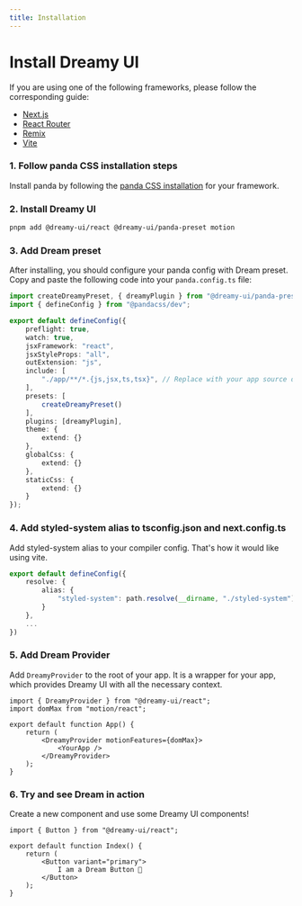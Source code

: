 ```yaml
---
title: Installation
---
```


# Install Dreamy UI

If you are using one of the following frameworks, please follow the corresponding guide:

- [Next.js](/docs/frameworks/next.js)
- [React Router](/docs/frameworks/react-router)
- [Remix](/docs/frameworks/remix)
- [Vite](/docs/frameworks/vite)

### 1. Follow panda CSS installation steps

Install panda by following the [panda CSS installation](https://panda-css.com/docs/overview/getting-started#installation) for your framework.

### 2. Install Dreamy UI

```bash
pnpm add @dreamy-ui/react @dreamy-ui/panda-preset motion
```

### 3. Add Dream preset

After installing, you should configure your panda config with Dream preset. Copy and paste the following code into your `panda.config.ts` file:

```ts {1, 10-16}
import createDreamyPreset, { dreamyPlugin } from "@dreamy-ui/panda-preset";
import { defineConfig } from "@pandacss/dev";

export default defineConfig({
	preflight: true,
    watch: true,
    jsxFramework: "react",
    jsxStyleProps: "all",
    outExtension: "js",
	include: [
		"./app/**/*.{js,jsx,ts,tsx}", // Replace with your app source directory
	],
	presets: [
        createDreamyPreset()
    ],
    plugins: [dreamyPlugin],
	theme: {
		extend: {}
	},
	globalCss: {
		extend: {}
	},
	staticCss: {
		extend: {}
	}
});
```

### 4. Add styled-system alias to tsconfig.json and next.config.ts

Add styled-system alias to your compiler config. That's how it would like using vite.

```ts {2-6}
export default defineConfig({
	resolve: {
		alias: {
			"styled-system": path.resolve(__dirname, "./styled-system")
		}
	},
	...
})
```


### 5. Add Dream Provider

Add `DreamyProvider` to the root of your app. It is a wrapper for your app, which provides Dreamy UI with all the necessary context.

```tsx
import { DreamyProvider } from "@dreamy-ui/react";
import domMax from "motion/react";

export default function App() {
	return (
		<DreamyProvider motionFeatures={domMax}>
			<YourApp />
		</DreamyProvider>
	);
}
```

### 6. Try and see Dream in action

Create a new component and use some Dreamy UI components!

```tsx
import { Button } from "@dreamy-ui/react";

export default function Index() {
	return (
		<Button variant="primary">
			I am a Dream Button 🚀
		</Button>
	);
}
```
